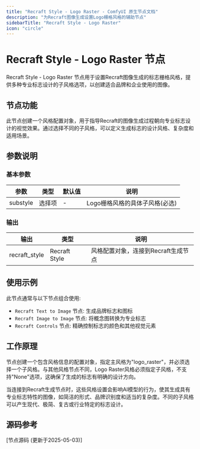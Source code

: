 ```yaml
---
title: "Recraft Style - Logo Raster - ComfyUI 原生节点文档"
description: "为Recraft图像生成设置Logo栅格风格的辅助节点"
sidebarTitle: "Recraft Style - Logo Raster"
icon: "circle"
---
```


# Recraft Style - Logo Raster 节点

Recraft Style - Logo Raster 节点用于设置Recraft图像生成的标志栅格风格，提供多种专业标志设计的子风格选项，以创建适合品牌和企业使用的图像。

## 节点功能

此节点创建一个风格配置对象，用于指导Recraft的图像生成过程朝向专业标志设计的视觉效果。通过选择不同的子风格，可以定义生成标志的设计风格、复杂度和适用场景。

## 参数说明

### 基本参数

| 参数 | 类型 | 默认值 | 说明 |
|-----|-----|-------|------|
| substyle | 选择项 | - | Logo栅格风格的具体子风格(必选) |

### 输出

| 输出 | 类型 | 说明 |
|-----|-----|------|
| recraft_style | Recraft Style | 风格配置对象，连接到Recraft生成节点 |

## 使用示例

此节点通常与以下节点组合使用:

- `Recraft Text to Image` 节点: 生成品牌标志和图标
- `Recraft Image to Image` 节点: 将概念图转换为专业标志
- `Recraft Controls` 节点: 精确控制标志的颜色和其他视觉元素

## 工作原理

节点创建一个包含风格信息的配置对象，指定主风格为"logo_raster"，并必须选择一个子风格。与其他风格节点不同，Logo Raster风格必须指定子风格，不支持"None"选项，这确保了生成的标志有明确的设计方向。

当连接到Recraft生成节点时，这些风格设置会影响AI模型的行为，使其生成具有专业标志特性的图像，如简洁的形式、品牌识别度和适当的复杂度。不同的子风格可以产生现代、极简、复古或行业特定的标志设计。

## 源码参考

[节点源码 (更新于2025-05-03)] 